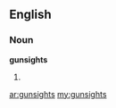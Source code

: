 ==English==

===Noun===
'''gunsights'''

# {{plural of|[[gunsight]]}}

[[ar:gunsights]]
[[my:gunsights]]